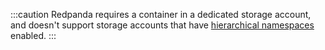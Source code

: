:::caution
Redpanda requires a container in a dedicated storage account, and doesn't support storage accounts that have [hierarchical namespaces](https://learn.microsoft.com/en-us/azure/storage/blobs/data-lake-storage-namespace) enabled.
:::